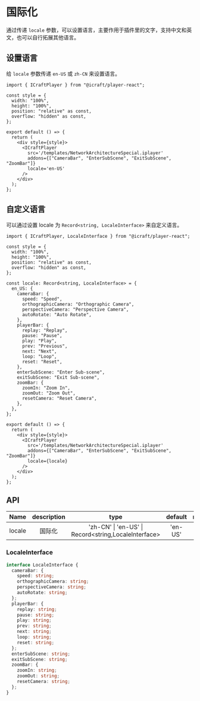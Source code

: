 # 国际化

通过传递 `locale` 参数，可以设置语言，主要作用于插件里的文字，支持中文和英文，也可以自行拓展其他语言。

## 设置语言

给 `locale` 参数传递 `en-US` 或 `zh-CN` 来设置语言。


<Wrap>
  <LocaleDemo />
</Wrap>

```tsx copy
import { ICraftPlayer } from "@icraft/player-react";

const style = {
  width: "100%",
  height: "100%",
  position: "relative" as const,
  overflow: "hidden" as const,
};

export default () => {
  return (
    <div style={style}>
      <ICraftPlayer
        src='/templates/NetworkArchitectureSpecial.iplayer'
        addons={["CameraBar", "EnterSubScene", "ExitSubScene", "ZoomBar"]}
        locale='en-US'
      />
    </div>
  );
};

```

## 自定义语言

可以通过设置 locale 为 `Record<string, LocaleInterface>` 来自定义语言。

<Wrap>
  <LocaleDemo1 />
</Wrap>

```tsx copy
import { ICraftPlayer, LocaleInterface } from "@icraft/player-react";

const style = {
  width: "100%",
  height: "100%",
  position: "relative" as const,
  overflow: "hidden" as const,
};

const locale: Record<string, LocaleInterface> = {
  en_US: {
    cameraBar: {
      speed: "Speed",
      orthographicCamera: "Orthographic Camera",
      perspectiveCamera: "Perspective Camera",
      autoRotate: "Auto Rotate",
    },
    playerBar: {
      replay: "Replay",
      pause: "Pause",
      play: "Play",
      prev: "Previous",
      next: "Next",
      loop: "Loop",
      reset: "Reset",
    },
    enterSubScene: "Enter Sub-scene",
    exitSubScene: "Exit Sub-scene",
    zoomBar: {
      zoomIn: "Zoom In",
      zoomOut: "Zoom Out",
      resetCamera: "Reset Camera",
    },
  },
};

export default () => {
  return (
    <div style={style}>
      <ICraftPlayer
        src='/templates/NetworkArchitectureSpecial.iplayer'
        addons={["CameraBar", "EnterSubScene", "ExitSubScene", "ZoomBar"]}
        locale={locale}
      />
    </div>
  );
};

```

## API

|  Name  | description |                           type                            | default | required |
| :----: | :---------: | :-------------------------------------------------------: | :-----: | :------: |
| locale |   国际化    | \'zh-CN\' \| \'en-US\' \| Record\<string,LocaleInterface> | 'en-US' |  false   |

### LocaleInterface

```ts
interface LocaleInterface {
  cameraBar: {
    speed: string;
    orthographicCamera: string;
    perspectiveCamera: string;
    autoRotate: string;
  };
  playerBar: {
    replay: string;
    pause: string;
    play: string;
    prev: string;
    next: string;
    loop: string;
    reset: string;
  };
  enterSubScene: string;
  exitSubScene: string;
  zoomBar: {
    zoomIn: string;
    zoomOut: string;
    resetCamera: string;
  };
}
```
